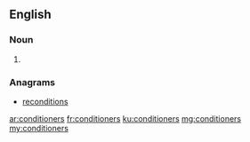 ==English==

===Noun===
{{head|en|plural}}

# {{plural of|conditioner|lang=en|nocat=1}}

===Anagrams===
* [[reconditions#English|reconditions]]

[[ar:conditioners]]
[[fr:conditioners]]
[[ku:conditioners]]
[[mg:conditioners]]
[[my:conditioners]]